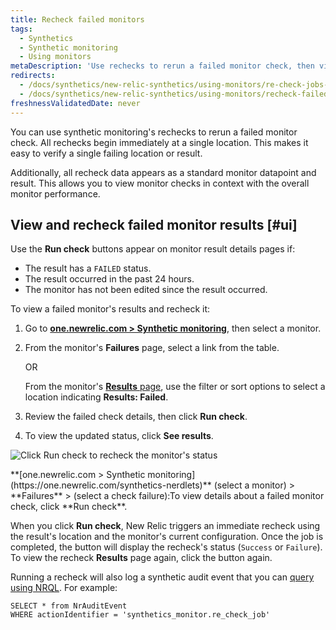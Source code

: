 ```yaml
---
title: Recheck failed monitors
tags:
  - Synthetics
  - Synthetic monitoring
  - Using monitors
metaDescription: 'Use rechecks to rerun a failed monitor check, then view the status and details on the Results page.'
redirects:
  - /docs/synthetics/new-relic-synthetics/using-monitors/re-check-jobs-0
  - /docs/synthetics/new-relic-synthetics/using-monitors/recheck-failed-monitors
freshnessValidatedDate: never
---
```



You can use synthetic monitoring's rechecks to rerun a failed monitor check. All rechecks begin immediately at a single location. This makes it easy to verify a single failing location or result.

Additionally, all recheck data appears as a standard monitor datapoint and result. This allows you to view monitor checks in context with the overall monitor performance.

## View and recheck failed monitor results [#ui]

Use the <Icon name="fe-rotate-cw"/>
<DoNotTranslate>**Run check**</DoNotTranslate> buttons appear on monitor result details pages if:

* The result has a `FAILED` status.
* The result occurred in the past 24 hours.
* The monitor has not been edited since the result occurred.

To view a failed monitor's results and recheck it:

1. Go to <DoNotTranslate>**[one.newrelic.com > Synthetic monitoring](https://one.newrelic.com/synthetics-nerdlets)**</DoNotTranslate>, then select a monitor.
2. From the monitor's <DoNotTranslate>**Failures**</DoNotTranslate> page, select a link from the table.

   OR

   From the monitor's [<DoNotTranslate>**Results**</DoNotTranslate> page](/docs/synthetics/new-relic-synthetics/using-monitors/view-monitor-results), use the filter or sort options to select a location indicating <DoNotTranslate>**Results: Failed**</DoNotTranslate>.
3. Review the failed check details, then click <Icon name="fe-rotate-cw"/>
   <DoNotTranslate>**Run check**</DoNotTranslate>.
4. To view the updated status, click <DoNotTranslate>**See results**</DoNotTranslate>.

<img
  title="Click Run check to recheck the monitor's status"
  alt="Click Run check to recheck the monitor's status"
  src={syntheticRecheckRunFailure}
/>

<figcaption>
  <DoNotTranslate>**[one.newrelic.com > Synthetic monitoring](https://one.newrelic.com/synthetics-nerdlets)**</DoNotTranslate> (select a monitor) > <DoNotTranslate>**Failures**</DoNotTranslate> > (select a check failure):To view details about a failed monitor check, click <Icon name="fe-rotate-cw"/>
  <DoNotTranslate>**Run check**</DoNotTranslate>.
</figcaption>

When you click <Icon name="fe-rotate-cw"/>
<DoNotTranslate>**Run check**</DoNotTranslate>, New Relic triggers an immediate recheck using the result's location and the monitor's current configuration. Once the job is completed, the button will display the recheck's status (`Success` or `Failure`). To view the recheck <DoNotTranslate>**Results**</DoNotTranslate> page again, click the button again.

Running a recheck will also log a synthetic audit event that you can [query using NRQL](/docs/query-your-data/nrql-new-relic-query-language/nrql-query-tutorials/query-infrastructure-dimensional-metrics-nrql). For example:

```
SELECT * from NrAuditEvent 
WHERE actionIdentifier = 'synthetics_monitor.re_check_job'
```
